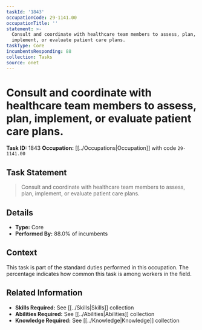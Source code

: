 ```yaml
---
taskId: '1843'
occupationCode: 29-1141.00
occupationTitle: ''
statement: >-
  Consult and coordinate with healthcare team members to assess, plan,
  implement, or evaluate patient care plans.
taskType: Core
incumbentsResponding: 88
collection: Tasks
source: onet
---
```

# Consult and coordinate with healthcare team members to assess, plan, implement, or evaluate patient care plans.

**Task ID:** 1843
**Occupation:** [[../Occupations|Occupation]] with code `29-1141.00`

## Task Statement

> Consult and coordinate with healthcare team members to assess, plan, implement, or evaluate patient care plans.

## Details

- **Type:** Core
- **Performed By:** 88.0% of incumbents

## Context

This task is part of the standard duties performed in this occupation. The percentage indicates how common this task is among workers in the field.

## Related Information

- **Skills Required:** See [[../Skills|Skills]] collection
- **Abilities Required:** See [[../Abilities|Abilities]] collection
- **Knowledge Required:** See [[../Knowledge|Knowledge]] collection
